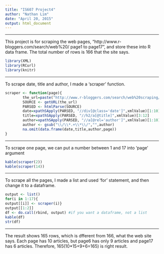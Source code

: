 ```yaml
---
title: "IS607 Project4"
author: "Nathan Lim"
date: "April 20, 2015"
output: html_document
---
```

* * *
This project is for scraping the web pages, "http://www.r-bloggers.com/search/web%20/ page1 to page17", and store these into R data frame. The total number of rows is 166 that the site says.

```r
library(XML)
library(RCurl)
library(knitr)
```
* * *
To scrape date, title and author, I made a 'scraper' function.

```r
scraper <- function(page){
        the_url=paste("http://www.r-bloggers.com/search/web%20scraping/page/",page, sep="")
        SOURCE <- getURL(the_url)
        PARSED <- htmlParse(SOURCE)
        date=xpathSApply(PARSED, "//div[@class='date']",xmlValue)[1:10]
        title=xpathSApply(PARSED, "//h2/a[@title]",xmlValue)[3:12]
        author=xpathSApply(PARSED, "//a[@rel='author']",xmlValue)[1:10]
        author <- gsub("\\/\\*.+\\*\\/","",author)
        na.omit(data.frame(date,title,author,page))
}
```

* * *
To scrape one page, we can put a number between 1 and 17 into 'page' argument

```r
kable(scraper(2))
kable(scraper(14))
```

* * *
To scrape all the pages, I made a list and used 'for' statement, and then change it to a dataframe.

```r
output <- list()
for(i in 1:17){
output[[i]] <- scraper(i)}
output[[1:2]]
df <- do.call(rbind, output) #if you want a dataframe, not a list
kable(df)
str(df)
```

* * *
The result shows 165 rows, which is dfferent from 166, what the web site says.
Each page has 10 articles, but page6 has only 9 articles and page17 has 6 articles.
Therefore, 165(10*15+9+6=165) is right result.
